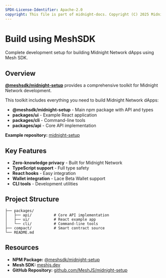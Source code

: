 ```yaml
---
SPDX-License-Identifier: Apache-2.0
copyright: This file is part of midnight-docs. Copyright (C) 2025 Midnight Foundation. Licensed under the Apache License, Version 2.0 (the "License"); You may not use this file except in compliance with the License. You may obtain a copy of the License at http://www.apache.org/licenses/LICENSE-2.0 Unless required by applicable law or agreed to in writing, software distributed under the License is distributed on an "AS IS" BASIS, WITHOUT WARRANTIES OR CONDITIONS OF ANY KIND, either express or implied. See the License for the specific language governing permissions and limitations under the License.
---
```


# Build using MeshSDK

Complete development setup for building Midnight Network dApps using Mesh SDK.

## Overview

**[@meshsdk/midnight-setup](https://www.npmjs.com/package/@meshsdk/midnight-setup)** provides a comprehensive toolkit for Midnight Network development.

This toolkit includes everything you need to build Midnight Network dApps:

- **@meshsdk/midnight-setup** - Main npm package with API and types
- **packages/ui** - Example React application  
- **packages/cli** - Command-line tools
- **packages/api** - Core API implementation

**Example repository:** [midnight-setup](https://github.com/MeshJS/midnight-setup)

## Key Features

- **Zero-knowledge privacy** - Built for Midnight Network
- **TypeScript support** - Full type safety
- **React hooks** - Easy integration
- **Wallet integration** - Lace Beta Wallet support
- **CLI tools** - Development utilities


## Project Structure

```
├── packages/
│   ├── api/          # Core API implementation
│   ├── ui/           # React example app
│   └── cli/          # Command-line tools
├── compact/          # Smart contract source
└── README.md
```

## Resources

- **NPM Package:** [@meshsdk/midnight-setup](https://www.npmjs.com/package/@meshsdk/midnight-setup)
- **Mesh SDK:** [meshjs.dev](https://meshjs.dev/)
- **GitHub Repository:** [github.com/MeshJS/midnight-setup](https://github.com/MeshJS/midnight-setup)
